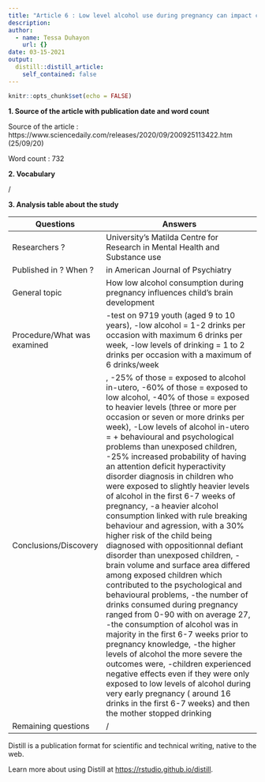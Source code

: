 ```yaml
---
title: "Article 6 : Low level alcohol use during pregnancy can impact child's brain development"
description: 
author:
  - name: Tessa Duhayon
    url: {}
date: 03-15-2021
output:
  distill::distill_article:
    self_contained: false
---
```


```r
knitr::opts_chunk$set(echo = FALSE)
```
**1. Source of the article with publication date and word count**

Source of the article : https://www.sciencedaily.com/releases/2020/09/200925113422.htm (25/09/20)

Word count : 732

**2. Vocabulary**

/

**3. Analysis table about the study**

| Questions                    | Answers                                                                                                                                                                                                                                                                                                                                                                                                                                                                                                                                                                                                                                                                                                                                                                                                                                                                                                                                                                                                                                                                                                                                                                                                                                                                                                          |
| ---------------------------- | ---------------------------------------------------------------------------------------------------------------------------------------------------------------------------------------------------------------------------------------------------------------------------------------------------------------------------------------------------------------------------------------------------------------------------------------------------------------------------------------------------------------------------------------------------------------------------------------------------------------------------------------------------------------------------------------------------------------------------------------------------------------------------------------------------------------------------------------------------------------------------------------------------------------------------------------------------------------------------------------------------------------------------------------------------------------------------------------------------------------------------------------------------------------------------------------------------------------------------------------------------------------------------------------------------------------- |
| Researchers ?                | University's Matilda Centre for Research in Mental Health and Substance use                                                                                                                                                                                                                                                                                                                                                                                                                                                                                                                                                                                                                                                                                                                                                                                                                                                                                                                                                                                                                                                                                                                                                                                                                                      |
| Published in ? When ?        | in American Journal of Psychiatry                                                                                                                                                                                                                                                                                                                                                                                                                                                                                                                                                                                                                                                                                                                                                                                                                                                                                                                                                                                                                                                                                                                                                                                                                                                                                |
| General topic                | How low alcohol consumption during pregnancy influences child's brain development                                                                                                                                                                                                                                                                                                                                                                                                                                                                                                                                                                                                                                                                                                                                                                                                                                                                                                                                                                                                                                                                                                                                                                                                                                |
| Procedure/What was examined  | -test on 9719 youth (aged 9 to 10 years), -low alcohol = 1-2 drinks per occasion with maximum 6 drinks per week, -low levels of drinking = 1 to 2 drinks per occasion with a maximum of 6 drinks/week                                                                                                                                                                                                                                                                                                                                                                                                                                                                                                                                                                                                                                                                                                                                                                                                                                                                                                                                                                                                                                                                                                            |
| Conclusions/Discovery        | , -25% of those = exposed to alcohol in-utero, -60% of those = exposed to low alcohol, -40% of those = exposed to heavier levels (three or more per occasion or seven or more drinks per week), -Low levels of alcohol in-utero = + behavioural and psychological problems than unexposed children, -25% increased probability of having an attention deficit hyperactivity disorder diagnosis in children who were exposed to slightly heavier levels of alcohol in the first 6-7 weeks of pregnancy, -a heavier alcohol consumption linked with rule breaking behaviour and agression, with a 30% higher risk of the child being diagnosed with oppositionnal defiant disorder than unexposed children, -brain volume and surface area differed among exposed children which contributed to the psychological and behavioural problems, -the number of drinks consumed during pregnancy ranged from 0-90 with on average 27, -the consumption of alcohol was in majority in the first 6-7 weeks prior to pregnancy knowledge, -the higher levels of alcohol the more severe the outcomes were, -children experienced negative effects even if they were only exposed to low levels of alcohol during very early pregnancy ( around 16 drinks in the first 6-7 weeks) and then the mother stopped drinking      |
| Remaining questions          | /                                                                                                                                                                                                                                                                                                                                                                                                                                                                                                                                                                                                                                                                                                                                                                                                                                                                                                                                                                                                                                                                                                                                                                                                                                                                                                                |

Distill is a publication format for scientific and technical writing, native to the web.

Learn more about using Distill at <https://rstudio.github.io/distill>.

